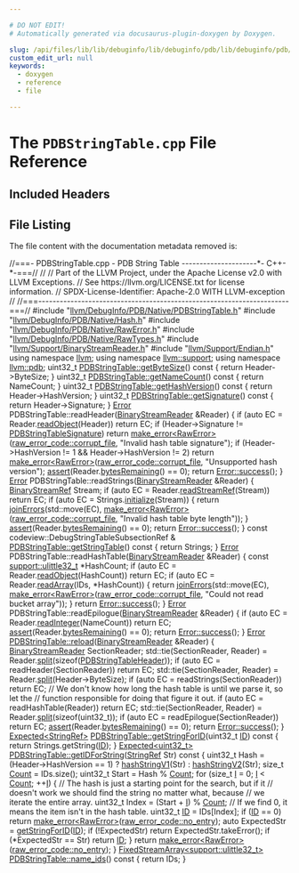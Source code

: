 ```yaml
---

# DO NOT EDIT!
# Automatically generated via docusaurus-plugin-doxygen by Doxygen.

slug: /api/files/lib/lib/debuginfo/lib/debuginfo/pdb/lib/debuginfo/pdb/native/pdbstringtable-cpp
custom_edit_url: null
keywords:
  - doxygen
  - reference
  - file

---
```





# The `PDBStringTable.cpp` File Reference

<DoxygenPage pluginConfig={pluginConfig}>



## Included Headers

<IncludesList>
<IncludesListItem
  filePath="llvm/DebugInfo/PDB/Native/PDBStringTable.h"
  permalink="/docs/api/files/include/include/llvm/include/llvm/debuginfo/include/llvm/debuginfo/pdb/include/llvm/debuginfo/pdb/native/pdbstringtable-h"
  isLocal="true" />
<IncludesListItem
  filePath="llvm/DebugInfo/PDB/Native/Hash.h"
  permalink="/docs/api/files/include/include/llvm/include/llvm/debuginfo/include/llvm/debuginfo/pdb/include/llvm/debuginfo/pdb/native/hash-h"
  isLocal="true" />
<IncludesListItem
  filePath="llvm/DebugInfo/PDB/Native/RawError.h"
  permalink="/docs/api/files/include/include/llvm/include/llvm/debuginfo/include/llvm/debuginfo/pdb/include/llvm/debuginfo/pdb/native/rawerror-h"
  isLocal="true" />
<IncludesListItem
  filePath="llvm/DebugInfo/PDB/Native/RawTypes.h"
  permalink="/docs/api/files/include/include/llvm/include/llvm/debuginfo/include/llvm/debuginfo/pdb/include/llvm/debuginfo/pdb/native/rawtypes-h"
  isLocal="true" />
<IncludesListItem
  filePath="llvm/Support/BinaryStreamReader.h"
  permalink="/docs/api/files/include/include/llvm/include/llvm/support/binarystreamreader-h"
  isLocal="true" />
<IncludesListItem
  filePath="llvm/Support/Endian.h"
  permalink="/docs/api/files/include/include/llvm/include/llvm/support/endian-h"
  isLocal="true" />
</IncludesList>


## File Listing

The file content with the documentation metadata removed is:

<ProgramListing>

<Link id="l00001" /><CodeLine lineNumber="1"><Highlight kind="comment">//===- PDBStringTable.cpp - PDB String Table ---------------------&#42;- C++-&#42;-===//</Highlight><Highlight kind="normal"></Highlight></CodeLine>
<Link id="l00002" /><CodeLine lineNumber="2"><Highlight kind="normal"></Highlight><Highlight kind="comment">//</Highlight><Highlight kind="normal"></Highlight></CodeLine>
<Link id="l00003" /><CodeLine lineNumber="3"><Highlight kind="normal"></Highlight><Highlight kind="comment">// Part of the LLVM Project, under the Apache License v2.0 with LLVM Exceptions.</Highlight><Highlight kind="normal"></Highlight></CodeLine>
<Link id="l00004" /><CodeLine lineNumber="4"><Highlight kind="normal"></Highlight><Highlight kind="comment">// See https://llvm.org/LICENSE.txt for license information.</Highlight><Highlight kind="normal"></Highlight></CodeLine>
<Link id="l00005" /><CodeLine lineNumber="5"><Highlight kind="normal"></Highlight><Highlight kind="comment">// SPDX-License-Identifier: Apache-2.0 WITH LLVM-exception</Highlight><Highlight kind="normal"></Highlight></CodeLine>
<Link id="l00006" /><CodeLine lineNumber="6"><Highlight kind="normal"></Highlight><Highlight kind="comment">//</Highlight><Highlight kind="normal"></Highlight></CodeLine>
<Link id="l00007" /><CodeLine lineNumber="7"><Highlight kind="normal"></Highlight><Highlight kind="comment">//===----------------------------------------------------------------------===//</Highlight><Highlight kind="normal"></Highlight></CodeLine>
<Link id="l00008" /><CodeLine lineNumber="8"><Highlight kind="normal"></Highlight></CodeLine>
<Link id="l00009" /><CodeLine lineNumber="9"><Highlight kind="normal"></Highlight><Highlight kind="preprocessor">#include &quot;<a href="/docs/api/files/include/include/llvm/include/llvm/debuginfo/include/llvm/debuginfo/pdb/include/llvm/debuginfo/pdb/native/pdbstringtable-h">llvm/DebugInfo/PDB/Native/PDBStringTable.h</a>&quot;</Highlight><Highlight kind="normal"></Highlight></CodeLine>
<Link id="l00010" /><CodeLine lineNumber="10"><Highlight kind="normal"></Highlight></CodeLine>
<Link id="l00011" /><CodeLine lineNumber="11"><Highlight kind="normal"></Highlight><Highlight kind="preprocessor">#include &quot;<a href="/docs/api/files/include/include/llvm/include/llvm/debuginfo/include/llvm/debuginfo/pdb/include/llvm/debuginfo/pdb/native/hash-h">llvm/DebugInfo/PDB/Native/Hash.h</a>&quot;</Highlight><Highlight kind="normal"></Highlight></CodeLine>
<Link id="l00012" /><CodeLine lineNumber="12"><Highlight kind="normal"></Highlight><Highlight kind="preprocessor">#include &quot;<a href="/docs/api/files/include/include/llvm/include/llvm/debuginfo/include/llvm/debuginfo/pdb/include/llvm/debuginfo/pdb/native/rawerror-h">llvm/DebugInfo/PDB/Native/RawError.h</a>&quot;</Highlight><Highlight kind="normal"></Highlight></CodeLine>
<Link id="l00013" /><CodeLine lineNumber="13"><Highlight kind="normal"></Highlight><Highlight kind="preprocessor">#include &quot;<a href="/docs/api/files/include/include/llvm/include/llvm/debuginfo/include/llvm/debuginfo/pdb/include/llvm/debuginfo/pdb/native/rawtypes-h">llvm/DebugInfo/PDB/Native/RawTypes.h</a>&quot;</Highlight><Highlight kind="normal"></Highlight></CodeLine>
<Link id="l00014" /><CodeLine lineNumber="14"><Highlight kind="normal"></Highlight><Highlight kind="preprocessor">#include &quot;<a href="/docs/api/files/include/include/llvm/include/llvm/support/binarystreamreader-h">llvm/Support/BinaryStreamReader.h</a>&quot;</Highlight><Highlight kind="normal"></Highlight></CodeLine>
<Link id="l00015" /><CodeLine lineNumber="15"><Highlight kind="normal"></Highlight><Highlight kind="preprocessor">#include &quot;<a href="/docs/api/files/include/include/llvm/include/llvm/support/endian-h">llvm/Support/Endian.h</a>&quot;</Highlight><Highlight kind="normal"></Highlight></CodeLine>
<Link id="l00016" /><CodeLine lineNumber="16"><Highlight kind="normal"></Highlight></CodeLine>
<Link id="l00017" /><CodeLine lineNumber="17"><Highlight kind="normal"></Highlight><Highlight kind="keyword">using namespace </Highlight><Highlight kind="normal"><a href="/docs/api/namespaces/llvm">llvm</a>;</Highlight></CodeLine>
<Link id="l00018" /><CodeLine lineNumber="18"><Highlight kind="normal"></Highlight><Highlight kind="keyword">using namespace </Highlight><Highlight kind="normal"><a href="/docs/api/namespaces/llvm/support">llvm::support</a>;</Highlight></CodeLine>
<Link id="l00019" /><CodeLine lineNumber="19"><Highlight kind="normal"></Highlight><Highlight kind="keyword">using namespace </Highlight><Highlight kind="normal"><a href="/docs/api/namespaces/llvm/pdb">llvm::pdb</a>;</Highlight></CodeLine>
<Link id="l00020" /><CodeLine lineNumber="20"><Highlight kind="normal"></Highlight></CodeLine>
<Link id="l00021" /><CodeLine lineNumber="21" lineLink="/docs/api/classes/llvm/pdb/pdbstringtable/#a5bc0cf0af70b4ab583513ba960ff7734"><Highlight kind="normal">uint32&#95;t <a href="/docs/api/classes/llvm/pdb/pdbstringtable/#a5bc0cf0af70b4ab583513ba960ff7734">PDBStringTable::getByteSize</a>()</Highlight><Highlight kind="keyword"> const </Highlight><Highlight kind="normal">&#123; </Highlight><Highlight kind="keywordflow">return</Highlight><Highlight kind="normal"> Header-&gt;ByteSize; &#125;</Highlight></CodeLine>
<Link id="l00022" /><CodeLine lineNumber="22" lineLink="/docs/api/classes/llvm/pdb/pdbstringtable/#a235127192ca9ddeb602ab428b3117c79"><Highlight kind="normal">uint32&#95;t <a href="/docs/api/classes/llvm/pdb/pdbstringtable/#a235127192ca9ddeb602ab428b3117c79">PDBStringTable::getNameCount</a>()</Highlight><Highlight kind="keyword"> const </Highlight><Highlight kind="normal">&#123; </Highlight><Highlight kind="keywordflow">return</Highlight><Highlight kind="normal"> NameCount; &#125;</Highlight></CodeLine>
<Link id="l00023" /><CodeLine lineNumber="23" lineLink="/docs/api/classes/llvm/pdb/pdbstringtable/#aa78d0b618f16cce9d74e828233aea7ad"><Highlight kind="normal">uint32&#95;t <a href="/docs/api/classes/llvm/pdb/pdbstringtable/#aa78d0b618f16cce9d74e828233aea7ad">PDBStringTable::getHashVersion</a>()</Highlight><Highlight kind="keyword"> const </Highlight><Highlight kind="normal">&#123; </Highlight><Highlight kind="keywordflow">return</Highlight><Highlight kind="normal"> Header-&gt;HashVersion; &#125;</Highlight></CodeLine>
<Link id="l00024" /><CodeLine lineNumber="24" lineLink="/docs/api/classes/llvm/pdb/pdbstringtable/#a1056fad55e3b1bc19f3239f33cba4f44"><Highlight kind="normal">uint32&#95;t <a href="/docs/api/classes/llvm/pdb/pdbstringtable/#a1056fad55e3b1bc19f3239f33cba4f44">PDBStringTable::getSignature</a>()</Highlight><Highlight kind="keyword"> const </Highlight><Highlight kind="normal">&#123; </Highlight><Highlight kind="keywordflow">return</Highlight><Highlight kind="normal"> Header-&gt;Signature; &#125;</Highlight></CodeLine>
<Link id="l00025" /><CodeLine lineNumber="25"><Highlight kind="normal"></Highlight></CodeLine>
<Link id="l00026" /><CodeLine lineNumber="26"><Highlight kind="normal"><a href="/docs/api/classes/llvm/error">Error</a> PDBStringTable::readHeader(<a href="/docs/api/classes/llvm/binarystreamreader">BinaryStreamReader</a> &amp;Reader) &#123;</Highlight></CodeLine>
<Link id="l00027" /><CodeLine lineNumber="27"><Highlight kind="normal">  </Highlight><Highlight kind="keywordflow">if</Highlight><Highlight kind="normal"> (</Highlight><Highlight kind="keyword">auto</Highlight><Highlight kind="normal"> EC = Reader.<a href="/docs/api/classes/llvm/binarystreamreader/#a07e25e055f92f545f94821c4a3cbded8">readObject</a>(Header))</Highlight></CodeLine>
<Link id="l00028" /><CodeLine lineNumber="28"><Highlight kind="normal">    </Highlight><Highlight kind="keywordflow">return</Highlight><Highlight kind="normal"> EC;</Highlight></CodeLine>
<Link id="l00029" /><CodeLine lineNumber="29"><Highlight kind="normal"></Highlight></CodeLine>
<Link id="l00030" /><CodeLine lineNumber="30"><Highlight kind="normal">  </Highlight><Highlight kind="keywordflow">if</Highlight><Highlight kind="normal"> (Header-&gt;Signature != <a href="/docs/api/namespaces/llvm/pdb/#a2d0d7e1ad048884372aeb9b4ec0e02f6">PDBStringTableSignature</a>)</Highlight></CodeLine>
<Link id="l00031" /><CodeLine lineNumber="31"><Highlight kind="normal">    </Highlight><Highlight kind="keywordflow">return</Highlight><Highlight kind="normal"> <a href="/docs/api/namespaces/llvm/#a9999bd897fc8a1648bd69b36fee2d357">make&#95;error&lt;RawError&gt;</a>(<a href="/docs/api/namespaces/llvm/pdb/#a573bcbbea76b4d72b33de1e392cc14aea8c4fdeb9f0256322a364cd1347a6ffd6">raw&#95;error&#95;code::corrupt&#95;file</a>,</Highlight></CodeLine>
<Link id="l00032" /><CodeLine lineNumber="32"><Highlight kind="normal">                                </Highlight><Highlight kind="stringliteral">&quot;Invalid hash table signature&quot;</Highlight><Highlight kind="normal">);</Highlight></CodeLine>
<Link id="l00033" /><CodeLine lineNumber="33"><Highlight kind="normal">  </Highlight><Highlight kind="keywordflow">if</Highlight><Highlight kind="normal"> (Header-&gt;HashVersion != 1 &amp;&amp; Header-&gt;HashVersion != 2)</Highlight></CodeLine>
<Link id="l00034" /><CodeLine lineNumber="34"><Highlight kind="normal">    </Highlight><Highlight kind="keywordflow">return</Highlight><Highlight kind="normal"> <a href="/docs/api/namespaces/llvm/#a9999bd897fc8a1648bd69b36fee2d357">make&#95;error&lt;RawError&gt;</a>(<a href="/docs/api/namespaces/llvm/pdb/#a573bcbbea76b4d72b33de1e392cc14aea8c4fdeb9f0256322a364cd1347a6ffd6">raw&#95;error&#95;code::corrupt&#95;file</a>,</Highlight></CodeLine>
<Link id="l00035" /><CodeLine lineNumber="35"><Highlight kind="normal">                                </Highlight><Highlight kind="stringliteral">&quot;Unsupported hash version&quot;</Highlight><Highlight kind="normal">);</Highlight></CodeLine>
<Link id="l00036" /><CodeLine lineNumber="36"><Highlight kind="normal"></Highlight></CodeLine>
<Link id="l00037" /><CodeLine lineNumber="37"><Highlight kind="normal">  <a href="/docs/api/files/lib/lib/target/lib/target/amdgpu/silowercontrolflow-cpp/#a4868c5d81c5ccc98c47aeab6244346a0">assert</a>(Reader.<a href="/docs/api/classes/llvm/binarystreamreader/#a81b49f753bf7db44da6cf4b0fc59b76e">bytesRemaining</a>() == 0);</Highlight></CodeLine>
<Link id="l00038" /><CodeLine lineNumber="38"><Highlight kind="normal">  </Highlight><Highlight kind="keywordflow">return</Highlight><Highlight kind="normal"> <a href="/docs/api/classes/llvm/error/#a4dfd0813c3d0e0a30439b5a3e9196b59">Error::success</a>();</Highlight></CodeLine>
<Link id="l00039" /><CodeLine lineNumber="39"><Highlight kind="normal">&#125;</Highlight></CodeLine>
<Link id="l00040" /><CodeLine lineNumber="40"><Highlight kind="normal"></Highlight></CodeLine>
<Link id="l00041" /><CodeLine lineNumber="41"><Highlight kind="normal"><a href="/docs/api/classes/llvm/error">Error</a> PDBStringTable::readStrings(<a href="/docs/api/classes/llvm/binarystreamreader">BinaryStreamReader</a> &amp;Reader) &#123;</Highlight></CodeLine>
<Link id="l00042" /><CodeLine lineNumber="42"><Highlight kind="normal">  <a href="/docs/api/classes/llvm/binarystreamref">BinaryStreamRef</a> Stream;</Highlight></CodeLine>
<Link id="l00043" /><CodeLine lineNumber="43"><Highlight kind="normal">  </Highlight><Highlight kind="keywordflow">if</Highlight><Highlight kind="normal"> (</Highlight><Highlight kind="keyword">auto</Highlight><Highlight kind="normal"> EC = Reader.<a href="/docs/api/classes/llvm/binarystreamreader/#a03bf40efbeb72552b33026fa1608280b">readStreamRef</a>(Stream))</Highlight></CodeLine>
<Link id="l00044" /><CodeLine lineNumber="44"><Highlight kind="normal">    </Highlight><Highlight kind="keywordflow">return</Highlight><Highlight kind="normal"> EC;</Highlight></CodeLine>
<Link id="l00045" /><CodeLine lineNumber="45"><Highlight kind="normal"></Highlight></CodeLine>
<Link id="l00046" /><CodeLine lineNumber="46"><Highlight kind="normal">  </Highlight><Highlight kind="keywordflow">if</Highlight><Highlight kind="normal"> (</Highlight><Highlight kind="keyword">auto</Highlight><Highlight kind="normal"> EC = Strings.<a href="/docs/api/classes/llvm/codeview/debugstringtablesubsectionref/#af981a356161e3b59a1f8a5bcaffaa2a4">initialize</a>(Stream)) &#123;</Highlight></CodeLine>
<Link id="l00047" /><CodeLine lineNumber="47"><Highlight kind="normal">    </Highlight><Highlight kind="keywordflow">return</Highlight><Highlight kind="normal"> <a href="/docs/api/namespaces/llvm/#a71210b99d2ef87236d8505c1771a7ab1">joinErrors</a>(std::move(EC),</Highlight></CodeLine>
<Link id="l00048" /><CodeLine lineNumber="48"><Highlight kind="normal">                      <a href="/docs/api/namespaces/llvm/#a9999bd897fc8a1648bd69b36fee2d357">make&#95;error&lt;RawError&gt;</a>(<a href="/docs/api/namespaces/llvm/pdb/#a573bcbbea76b4d72b33de1e392cc14aea8c4fdeb9f0256322a364cd1347a6ffd6">raw&#95;error&#95;code::corrupt&#95;file</a>,</Highlight></CodeLine>
<Link id="l00049" /><CodeLine lineNumber="49"><Highlight kind="normal">                                           </Highlight><Highlight kind="stringliteral">&quot;Invalid hash table byte length&quot;</Highlight><Highlight kind="normal">));</Highlight></CodeLine>
<Link id="l00050" /><CodeLine lineNumber="50"><Highlight kind="normal">  &#125;</Highlight></CodeLine>
<Link id="l00051" /><CodeLine lineNumber="51"><Highlight kind="normal"></Highlight></CodeLine>
<Link id="l00052" /><CodeLine lineNumber="52"><Highlight kind="normal">  <a href="/docs/api/files/lib/lib/target/lib/target/amdgpu/silowercontrolflow-cpp/#a4868c5d81c5ccc98c47aeab6244346a0">assert</a>(Reader.<a href="/docs/api/classes/llvm/binarystreamreader/#a81b49f753bf7db44da6cf4b0fc59b76e">bytesRemaining</a>() == 0);</Highlight></CodeLine>
<Link id="l00053" /><CodeLine lineNumber="53"><Highlight kind="normal">  </Highlight><Highlight kind="keywordflow">return</Highlight><Highlight kind="normal"> <a href="/docs/api/classes/llvm/error/#a4dfd0813c3d0e0a30439b5a3e9196b59">Error::success</a>();</Highlight></CodeLine>
<Link id="l00054" /><CodeLine lineNumber="54"><Highlight kind="normal">&#125;</Highlight></CodeLine>
<Link id="l00055" /><CodeLine lineNumber="55"><Highlight kind="normal"></Highlight></CodeLine>
<Link id="l00056" /><CodeLine lineNumber="56"><Highlight kind="normal"></Highlight><Highlight kind="keyword">const</Highlight><Highlight kind="normal"> codeview::DebugStringTableSubsectionRef &amp;</Highlight></CodeLine>
<Link id="l00057" /><CodeLine lineNumber="57" lineLink="/docs/api/classes/llvm/pdb/pdbstringtable/#a0af6fd841fbfa59238fe0a4e3fc1bd91"><Highlight kind="normal"><a href="/docs/api/classes/llvm/pdb/pdbstringtable/#a0af6fd841fbfa59238fe0a4e3fc1bd91">PDBStringTable::getStringTable</a>()</Highlight><Highlight kind="keyword"> const </Highlight><Highlight kind="normal">&#123;</Highlight></CodeLine>
<Link id="l00058" /><CodeLine lineNumber="58"><Highlight kind="normal">  </Highlight><Highlight kind="keywordflow">return</Highlight><Highlight kind="normal"> Strings;</Highlight></CodeLine>
<Link id="l00059" /><CodeLine lineNumber="59"><Highlight kind="normal">&#125;</Highlight></CodeLine>
<Link id="l00060" /><CodeLine lineNumber="60"><Highlight kind="normal"></Highlight></CodeLine>
<Link id="l00061" /><CodeLine lineNumber="61"><Highlight kind="normal"><a href="/docs/api/classes/llvm/error">Error</a> PDBStringTable::readHashTable(<a href="/docs/api/classes/llvm/binarystreamreader">BinaryStreamReader</a> &amp;Reader) &#123;</Highlight></CodeLine>
<Link id="l00062" /><CodeLine lineNumber="62"><Highlight kind="normal">  </Highlight><Highlight kind="keyword">const</Highlight><Highlight kind="normal"> <a href="/docs/api/namespaces/llvm/support/#a206b37274fa3e908017da357d12724d1">support::ulittle32&#95;t</a> &#42;HashCount;</Highlight></CodeLine>
<Link id="l00063" /><CodeLine lineNumber="63"><Highlight kind="normal">  </Highlight><Highlight kind="keywordflow">if</Highlight><Highlight kind="normal"> (</Highlight><Highlight kind="keyword">auto</Highlight><Highlight kind="normal"> EC = Reader.<a href="/docs/api/classes/llvm/binarystreamreader/#a07e25e055f92f545f94821c4a3cbded8">readObject</a>(HashCount))</Highlight></CodeLine>
<Link id="l00064" /><CodeLine lineNumber="64"><Highlight kind="normal">    </Highlight><Highlight kind="keywordflow">return</Highlight><Highlight kind="normal"> EC;</Highlight></CodeLine>
<Link id="l00065" /><CodeLine lineNumber="65"><Highlight kind="normal"></Highlight></CodeLine>
<Link id="l00066" /><CodeLine lineNumber="66"><Highlight kind="normal">  </Highlight><Highlight kind="keywordflow">if</Highlight><Highlight kind="normal"> (</Highlight><Highlight kind="keyword">auto</Highlight><Highlight kind="normal"> EC = Reader.<a href="/docs/api/classes/llvm/binarystreamreader/#ab88a8b3835c1028f8fd6c2b23f396d30">readArray</a>(IDs, &#42;HashCount)) &#123;</Highlight></CodeLine>
<Link id="l00067" /><CodeLine lineNumber="67"><Highlight kind="normal">    </Highlight><Highlight kind="keywordflow">return</Highlight><Highlight kind="normal"> <a href="/docs/api/namespaces/llvm/#a71210b99d2ef87236d8505c1771a7ab1">joinErrors</a>(std::move(EC),</Highlight></CodeLine>
<Link id="l00068" /><CodeLine lineNumber="68"><Highlight kind="normal">                      <a href="/docs/api/namespaces/llvm/#a9999bd897fc8a1648bd69b36fee2d357">make&#95;error&lt;RawError&gt;</a>(<a href="/docs/api/namespaces/llvm/pdb/#a573bcbbea76b4d72b33de1e392cc14aea8c4fdeb9f0256322a364cd1347a6ffd6">raw&#95;error&#95;code::corrupt&#95;file</a>,</Highlight></CodeLine>
<Link id="l00069" /><CodeLine lineNumber="69"><Highlight kind="normal">                                           </Highlight><Highlight kind="stringliteral">&quot;Could not read bucket array&quot;</Highlight><Highlight kind="normal">));</Highlight></CodeLine>
<Link id="l00070" /><CodeLine lineNumber="70"><Highlight kind="normal">  &#125;</Highlight></CodeLine>
<Link id="l00071" /><CodeLine lineNumber="71"><Highlight kind="normal"></Highlight></CodeLine>
<Link id="l00072" /><CodeLine lineNumber="72"><Highlight kind="normal">  </Highlight><Highlight kind="keywordflow">return</Highlight><Highlight kind="normal"> <a href="/docs/api/classes/llvm/error/#a4dfd0813c3d0e0a30439b5a3e9196b59">Error::success</a>();</Highlight></CodeLine>
<Link id="l00073" /><CodeLine lineNumber="73"><Highlight kind="normal">&#125;</Highlight></CodeLine>
<Link id="l00074" /><CodeLine lineNumber="74"><Highlight kind="normal"></Highlight></CodeLine>
<Link id="l00075" /><CodeLine lineNumber="75"><Highlight kind="normal"><a href="/docs/api/classes/llvm/error">Error</a> PDBStringTable::readEpilogue(<a href="/docs/api/classes/llvm/binarystreamreader">BinaryStreamReader</a> &amp;Reader) &#123;</Highlight></CodeLine>
<Link id="l00076" /><CodeLine lineNumber="76"><Highlight kind="normal">  </Highlight><Highlight kind="keywordflow">if</Highlight><Highlight kind="normal"> (</Highlight><Highlight kind="keyword">auto</Highlight><Highlight kind="normal"> EC = Reader.<a href="/docs/api/classes/llvm/binarystreamreader/#a6bb348b0b716cb9d060ecaef7a49dcc6">readInteger</a>(NameCount))</Highlight></CodeLine>
<Link id="l00077" /><CodeLine lineNumber="77"><Highlight kind="normal">    </Highlight><Highlight kind="keywordflow">return</Highlight><Highlight kind="normal"> EC;</Highlight></CodeLine>
<Link id="l00078" /><CodeLine lineNumber="78"><Highlight kind="normal"></Highlight></CodeLine>
<Link id="l00079" /><CodeLine lineNumber="79"><Highlight kind="normal">  <a href="/docs/api/files/lib/lib/target/lib/target/amdgpu/silowercontrolflow-cpp/#a4868c5d81c5ccc98c47aeab6244346a0">assert</a>(Reader.<a href="/docs/api/classes/llvm/binarystreamreader/#a81b49f753bf7db44da6cf4b0fc59b76e">bytesRemaining</a>() == 0);</Highlight></CodeLine>
<Link id="l00080" /><CodeLine lineNumber="80"><Highlight kind="normal">  </Highlight><Highlight kind="keywordflow">return</Highlight><Highlight kind="normal"> <a href="/docs/api/classes/llvm/error/#a4dfd0813c3d0e0a30439b5a3e9196b59">Error::success</a>();</Highlight></CodeLine>
<Link id="l00081" /><CodeLine lineNumber="81"><Highlight kind="normal">&#125;</Highlight></CodeLine>
<Link id="l00082" /><CodeLine lineNumber="82"><Highlight kind="normal"></Highlight></CodeLine>
<Link id="l00083" /><CodeLine lineNumber="83" lineLink="/docs/api/classes/llvm/pdb/pdbstringtable/#a354a564eed91819d8ebc8466a6123741"><Highlight kind="normal"><a href="/docs/api/classes/llvm/error">Error</a> <a href="/docs/api/classes/llvm/pdb/pdbstringtable/#a354a564eed91819d8ebc8466a6123741">PDBStringTable::reload</a>(<a href="/docs/api/classes/llvm/binarystreamreader">BinaryStreamReader</a> &amp;Reader) &#123;</Highlight></CodeLine>
<Link id="l00084" /><CodeLine lineNumber="84"><Highlight kind="normal"></Highlight></CodeLine>
<Link id="l00085" /><CodeLine lineNumber="85"><Highlight kind="normal">  <a href="/docs/api/classes/llvm/binarystreamreader">BinaryStreamReader</a> SectionReader;</Highlight></CodeLine>
<Link id="l00086" /><CodeLine lineNumber="86"><Highlight kind="normal"></Highlight></CodeLine>
<Link id="l00087" /><CodeLine lineNumber="87"><Highlight kind="normal">  std::tie(SectionReader, Reader) = Reader.<a href="/docs/api/classes/llvm/binarystreamreader/#aaf48de29dad2ea81b4923dce73738350">split</a>(</Highlight><Highlight kind="keyword">sizeof</Highlight><Highlight kind="normal">(<a href="/docs/api/structs/llvm/pdb/pdbstringtableheader">PDBStringTableHeader</a>));</Highlight></CodeLine>
<Link id="l00088" /><CodeLine lineNumber="88"><Highlight kind="normal">  </Highlight><Highlight kind="keywordflow">if</Highlight><Highlight kind="normal"> (</Highlight><Highlight kind="keyword">auto</Highlight><Highlight kind="normal"> EC = readHeader(SectionReader))</Highlight></CodeLine>
<Link id="l00089" /><CodeLine lineNumber="89"><Highlight kind="normal">    </Highlight><Highlight kind="keywordflow">return</Highlight><Highlight kind="normal"> EC;</Highlight></CodeLine>
<Link id="l00090" /><CodeLine lineNumber="90"><Highlight kind="normal"></Highlight></CodeLine>
<Link id="l00091" /><CodeLine lineNumber="91"><Highlight kind="normal">  std::tie(SectionReader, Reader) = Reader.<a href="/docs/api/classes/llvm/binarystreamreader/#aaf48de29dad2ea81b4923dce73738350">split</a>(Header-&gt;ByteSize);</Highlight></CodeLine>
<Link id="l00092" /><CodeLine lineNumber="92"><Highlight kind="normal">  </Highlight><Highlight kind="keywordflow">if</Highlight><Highlight kind="normal"> (</Highlight><Highlight kind="keyword">auto</Highlight><Highlight kind="normal"> EC = readStrings(SectionReader))</Highlight></CodeLine>
<Link id="l00093" /><CodeLine lineNumber="93"><Highlight kind="normal">    </Highlight><Highlight kind="keywordflow">return</Highlight><Highlight kind="normal"> EC;</Highlight></CodeLine>
<Link id="l00094" /><CodeLine lineNumber="94"><Highlight kind="normal"></Highlight></CodeLine>
<Link id="l00095" /><CodeLine lineNumber="95"><Highlight kind="normal">  </Highlight><Highlight kind="comment">// We don&#39;t know how long the hash table is until we parse it, so let the</Highlight><Highlight kind="normal"></Highlight></CodeLine>
<Link id="l00096" /><CodeLine lineNumber="96"><Highlight kind="normal">  </Highlight><Highlight kind="comment">// function responsible for doing that figure it out.</Highlight><Highlight kind="normal"></Highlight></CodeLine>
<Link id="l00097" /><CodeLine lineNumber="97"><Highlight kind="normal">  </Highlight><Highlight kind="keywordflow">if</Highlight><Highlight kind="normal"> (</Highlight><Highlight kind="keyword">auto</Highlight><Highlight kind="normal"> EC = readHashTable(Reader))</Highlight></CodeLine>
<Link id="l00098" /><CodeLine lineNumber="98"><Highlight kind="normal">    </Highlight><Highlight kind="keywordflow">return</Highlight><Highlight kind="normal"> EC;</Highlight></CodeLine>
<Link id="l00099" /><CodeLine lineNumber="99"><Highlight kind="normal"></Highlight></CodeLine>
<Link id="l00100" /><CodeLine lineNumber="100"><Highlight kind="normal">  std::tie(SectionReader, Reader) = Reader.<a href="/docs/api/classes/llvm/binarystreamreader/#aaf48de29dad2ea81b4923dce73738350">split</a>(</Highlight><Highlight kind="keyword">sizeof</Highlight><Highlight kind="normal">(uint32&#95;t));</Highlight></CodeLine>
<Link id="l00101" /><CodeLine lineNumber="101"><Highlight kind="normal">  </Highlight><Highlight kind="keywordflow">if</Highlight><Highlight kind="normal"> (</Highlight><Highlight kind="keyword">auto</Highlight><Highlight kind="normal"> EC = readEpilogue(SectionReader))</Highlight></CodeLine>
<Link id="l00102" /><CodeLine lineNumber="102"><Highlight kind="normal">    </Highlight><Highlight kind="keywordflow">return</Highlight><Highlight kind="normal"> EC;</Highlight></CodeLine>
<Link id="l00103" /><CodeLine lineNumber="103"><Highlight kind="normal"></Highlight></CodeLine>
<Link id="l00104" /><CodeLine lineNumber="104"><Highlight kind="normal">  <a href="/docs/api/files/lib/lib/target/lib/target/amdgpu/silowercontrolflow-cpp/#a4868c5d81c5ccc98c47aeab6244346a0">assert</a>(Reader.<a href="/docs/api/classes/llvm/binarystreamreader/#a81b49f753bf7db44da6cf4b0fc59b76e">bytesRemaining</a>() == 0);</Highlight></CodeLine>
<Link id="l00105" /><CodeLine lineNumber="105"><Highlight kind="normal">  </Highlight><Highlight kind="keywordflow">return</Highlight><Highlight kind="normal"> <a href="/docs/api/classes/llvm/error/#a4dfd0813c3d0e0a30439b5a3e9196b59">Error::success</a>();</Highlight></CodeLine>
<Link id="l00106" /><CodeLine lineNumber="106"><Highlight kind="normal">&#125;</Highlight></CodeLine>
<Link id="l00107" /><CodeLine lineNumber="107"><Highlight kind="normal"></Highlight></CodeLine>
<Link id="l00108" /><CodeLine lineNumber="108" lineLink="/docs/api/classes/llvm/pdb/pdbstringtable/#a38b57298f076de69b227118895d3b9eb"><Highlight kind="normal"><a href="/docs/api/classes/llvm/expected">Expected&lt;StringRef&gt;</a> <a href="/docs/api/classes/llvm/pdb/pdbstringtable/#a38b57298f076de69b227118895d3b9eb">PDBStringTable::getStringForID</a>(uint32&#95;t <a href="/docs/api/namespaces/llvm/callingconv/#abdf8cf606905c10634e831390981b0ed">ID</a>)</Highlight><Highlight kind="keyword"> const </Highlight><Highlight kind="normal">&#123;</Highlight></CodeLine>
<Link id="l00109" /><CodeLine lineNumber="109"><Highlight kind="normal">  </Highlight><Highlight kind="keywordflow">return</Highlight><Highlight kind="normal"> Strings.getString(<a href="/docs/api/namespaces/llvm/callingconv/#abdf8cf606905c10634e831390981b0ed">ID</a>);</Highlight></CodeLine>
<Link id="l00110" /><CodeLine lineNumber="110"><Highlight kind="normal">&#125;</Highlight></CodeLine>
<Link id="l00111" /><CodeLine lineNumber="111"><Highlight kind="normal"></Highlight></CodeLine>
<Link id="l00112" /><CodeLine lineNumber="112" lineLink="/docs/api/classes/llvm/pdb/pdbstringtable/#a2f2d2feb1575ff6e4fbc7acdaa335bbb"><Highlight kind="normal"><a href="/docs/api/classes/llvm/expected">Expected&lt;uint32&#95;t&gt;</a> <a href="/docs/api/classes/llvm/pdb/pdbstringtable/#a2f2d2feb1575ff6e4fbc7acdaa335bbb">PDBStringTable::getIDForString</a>(<a href="/docs/api/classes/llvm/stringref">StringRef</a> Str)</Highlight><Highlight kind="keyword"> const </Highlight><Highlight kind="normal">&#123;</Highlight></CodeLine>
<Link id="l00113" /><CodeLine lineNumber="113"><Highlight kind="normal">  uint32&#95;t Hash =</Highlight></CodeLine>
<Link id="l00114" /><CodeLine lineNumber="114"><Highlight kind="normal">      (Header-&gt;HashVersion == 1) ? <a href="/docs/api/namespaces/llvm/pdb/#a1737ab2b5a4c39b8eb3fcbd2e47abb65">hashStringV1</a>(Str) : <a href="/docs/api/namespaces/llvm/pdb/#aa7574b8c35b165904ab21971f6f786a1">hashStringV2</a>(Str);</Highlight></CodeLine>
<Link id="l00115" /><CodeLine lineNumber="115"><Highlight kind="normal">  </Highlight><Highlight kind="keywordtype">size&#95;t</Highlight><Highlight kind="normal"> <a href="/docs/api/namespaces/llvm/#a845e08be4b0320d66901a66b0c0e9509">Count</a> = IDs.size();</Highlight></CodeLine>
<Link id="l00116" /><CodeLine lineNumber="116"><Highlight kind="normal">  uint32&#95;t Start = Hash % <a href="/docs/api/namespaces/llvm/#a845e08be4b0320d66901a66b0c0e9509">Count</a>;</Highlight></CodeLine>
<Link id="l00117" /><CodeLine lineNumber="117"><Highlight kind="normal">  </Highlight><Highlight kind="keywordflow">for</Highlight><Highlight kind="normal"> (</Highlight><Highlight kind="keywordtype">size&#95;t</Highlight><Highlight kind="normal"> <a href="/docs/api/files/lib/lib/support/md5-cpp/#ac0eafdc9ee161b71e7af98af736952fd">I</a> = 0; <a href="/docs/api/files/lib/lib/support/md5-cpp/#ac0eafdc9ee161b71e7af98af736952fd">I</a> &lt; <a href="/docs/api/namespaces/llvm/#a845e08be4b0320d66901a66b0c0e9509">Count</a>; ++<a href="/docs/api/files/lib/lib/support/md5-cpp/#ac0eafdc9ee161b71e7af98af736952fd">I</a>) &#123;</Highlight></CodeLine>
<Link id="l00118" /><CodeLine lineNumber="118"><Highlight kind="normal">    </Highlight><Highlight kind="comment">// The hash is just a starting point for the search, but if it</Highlight><Highlight kind="normal"></Highlight></CodeLine>
<Link id="l00119" /><CodeLine lineNumber="119"><Highlight kind="normal">    </Highlight><Highlight kind="comment">// doesn&#39;t work we should find the string no matter what, because</Highlight><Highlight kind="normal"></Highlight></CodeLine>
<Link id="l00120" /><CodeLine lineNumber="120"><Highlight kind="normal">    </Highlight><Highlight kind="comment">// we iterate the entire array.</Highlight><Highlight kind="normal"></Highlight></CodeLine>
<Link id="l00121" /><CodeLine lineNumber="121"><Highlight kind="normal">    uint32&#95;t Index = (Start + <a href="/docs/api/files/lib/lib/support/md5-cpp/#ac0eafdc9ee161b71e7af98af736952fd">I</a>) % <a href="/docs/api/namespaces/llvm/#a845e08be4b0320d66901a66b0c0e9509">Count</a>;</Highlight></CodeLine>
<Link id="l00122" /><CodeLine lineNumber="122"><Highlight kind="normal"></Highlight></CodeLine>
<Link id="l00123" /><CodeLine lineNumber="123"><Highlight kind="normal">    </Highlight><Highlight kind="comment">// If we find 0, it means the item isn&#39;t in the hash table.</Highlight><Highlight kind="normal"></Highlight></CodeLine>
<Link id="l00124" /><CodeLine lineNumber="124"><Highlight kind="normal">    uint32&#95;t <a href="/docs/api/namespaces/llvm/callingconv/#abdf8cf606905c10634e831390981b0ed">ID</a> = IDs&#91;Index&#93;;</Highlight></CodeLine>
<Link id="l00125" /><CodeLine lineNumber="125"><Highlight kind="normal">    </Highlight><Highlight kind="keywordflow">if</Highlight><Highlight kind="normal"> (<a href="/docs/api/namespaces/llvm/callingconv/#abdf8cf606905c10634e831390981b0ed">ID</a> == 0)</Highlight></CodeLine>
<Link id="l00126" /><CodeLine lineNumber="126"><Highlight kind="normal">      </Highlight><Highlight kind="keywordflow">return</Highlight><Highlight kind="normal"> <a href="/docs/api/namespaces/llvm/#a9999bd897fc8a1648bd69b36fee2d357">make&#95;error&lt;RawError&gt;</a>(<a href="/docs/api/namespaces/llvm/pdb/#a573bcbbea76b4d72b33de1e392cc14aeae86ebb3d13cc1b95ade80a71c41bdbad">raw&#95;error&#95;code::no&#95;entry</a>);</Highlight></CodeLine>
<Link id="l00127" /><CodeLine lineNumber="127"><Highlight kind="normal">    </Highlight><Highlight kind="keyword">auto</Highlight><Highlight kind="normal"> ExpectedStr = <a href="/docs/api/classes/llvm/pdb/pdbstringtable/#a38b57298f076de69b227118895d3b9eb">getStringForID</a>(<a href="/docs/api/namespaces/llvm/callingconv/#abdf8cf606905c10634e831390981b0ed">ID</a>);</Highlight></CodeLine>
<Link id="l00128" /><CodeLine lineNumber="128"><Highlight kind="normal">    </Highlight><Highlight kind="keywordflow">if</Highlight><Highlight kind="normal"> (!ExpectedStr)</Highlight></CodeLine>
<Link id="l00129" /><CodeLine lineNumber="129"><Highlight kind="normal">      </Highlight><Highlight kind="keywordflow">return</Highlight><Highlight kind="normal"> ExpectedStr.takeError();</Highlight></CodeLine>
<Link id="l00130" /><CodeLine lineNumber="130"><Highlight kind="normal"></Highlight></CodeLine>
<Link id="l00131" /><CodeLine lineNumber="131"><Highlight kind="normal">    </Highlight><Highlight kind="keywordflow">if</Highlight><Highlight kind="normal"> (&#42;ExpectedStr == Str)</Highlight></CodeLine>
<Link id="l00132" /><CodeLine lineNumber="132"><Highlight kind="normal">      </Highlight><Highlight kind="keywordflow">return</Highlight><Highlight kind="normal"> <a href="/docs/api/namespaces/llvm/callingconv/#abdf8cf606905c10634e831390981b0ed">ID</a>;</Highlight></CodeLine>
<Link id="l00133" /><CodeLine lineNumber="133"><Highlight kind="normal">  &#125;</Highlight></CodeLine>
<Link id="l00134" /><CodeLine lineNumber="134"><Highlight kind="normal">  </Highlight><Highlight kind="keywordflow">return</Highlight><Highlight kind="normal"> <a href="/docs/api/namespaces/llvm/#a9999bd897fc8a1648bd69b36fee2d357">make&#95;error&lt;RawError&gt;</a>(<a href="/docs/api/namespaces/llvm/pdb/#a573bcbbea76b4d72b33de1e392cc14aeae86ebb3d13cc1b95ade80a71c41bdbad">raw&#95;error&#95;code::no&#95;entry</a>);</Highlight></CodeLine>
<Link id="l00135" /><CodeLine lineNumber="135"><Highlight kind="normal">&#125;</Highlight></CodeLine>
<Link id="l00136" /><CodeLine lineNumber="136"><Highlight kind="normal"></Highlight></CodeLine>
<Link id="l00137" /><CodeLine lineNumber="137" lineLink="/docs/api/classes/llvm/pdb/pdbstringtable/#ac1a397f4023318a1eb35faa86c82c66b"><Highlight kind="normal"><a href="/docs/api/classes/llvm/fixedstreamarray">FixedStreamArray&lt;support::ulittle32&#95;t&gt;</a> <a href="/docs/api/classes/llvm/pdb/pdbstringtable/#ac1a397f4023318a1eb35faa86c82c66b">PDBStringTable::name&#95;ids</a>()</Highlight><Highlight kind="keyword"> const </Highlight><Highlight kind="normal">&#123;</Highlight></CodeLine>
<Link id="l00138" /><CodeLine lineNumber="138"><Highlight kind="normal">  </Highlight><Highlight kind="keywordflow">return</Highlight><Highlight kind="normal"> IDs;</Highlight></CodeLine>
<Link id="l00139" /><CodeLine lineNumber="139"><Highlight kind="normal">&#125;</Highlight></CodeLine>

</ProgramListing>

</DoxygenPage>
